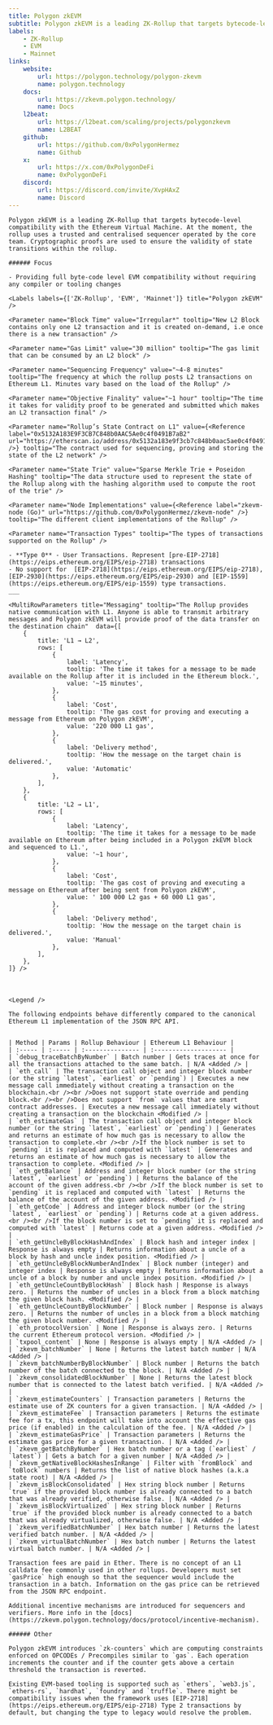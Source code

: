 ```yaml
---
title: Polygon zkEVM
subtitle: Polygon zkEVM is a leading ZK-Rollup that targets bytecode-level compatibility with the Ethereum Virtual Machine. At the moment, the rollup uses a trusted and centralised sequencer operated by the core team. Cryptographic proofs are used to ensure the validity of state transitions within the rollup.
labels:
    - ZK-Rollup
    - EVM
    - Mainnet
links:
    website:
        url: https://polygon.technology/polygon-zkevm
        name: polygon.technology
    docs:
        url: https://zkevm.polygon.technology/
        name: Docs
    l2beat:
        url: https://l2beat.com/scaling/projects/polygonzkevm
        name: L2BEAT
    github:
        url: https://github.com/0xPolygonHermez
        name: Github
    x:
        url: https://x.com/0xPolygonDeFi
        name: 0xPolygonDeFi
    discord:
        url: https://discord.com/invite/XvpHAxZ
        name: Discord
---
```


<Section title="Overview">

    Polygon zkEVM is a leading ZK-Rollup that targets bytecode-level compatibility with the Ethereum Virtual Machine. At the moment, the rollup uses a trusted and centralised sequencer operated by the core team. Cryptographic proofs are used to ensure the validity of state transitions within the rollup.

    ###### Focus

    - Providing full byte-code level EVM compatibility without requiring any compiler or tooling changes

    <Labels labels={['ZK-Rollup', 'EVM', 'Mainnet']} title="Polygon zkEVM" />

</Section>

<Section title="General">

    <Parameter name="Block Time" value="Irregular*" tooltip="New L2 Block contains only one L2 transaction and it is created on-demand, i.e once there is a new transaction" />

    <Parameter name="Gas Limit" value="30 million" tooltip="The gas limit that can be consumed by an L2 block" />

    <Parameter name="Sequencing Frequency" value="~4-8 minutes" tooltip="The frequency at which the rollup posts L2 transactions on Ethereum L1. Minutes vary based on the load of the Rollup" />

    <Parameter name="Objective Finality" value="~1 hour" tooltip="The time it takes for validity proof to be generated and submitted which makes an L2 transaction final" />

    <Parameter name="Rollup’s State Contract on L1" value={<Reference label="0x5132A183E9F3CB7C848b0AAC5Ae0c4f0491B7aB2" url="https://etherscan.io/address/0x5132a183e9f3cb7c848b0aac5ae0c4f0491b7ab2" />} tooltip="The contract used for sequencing, proving and storing the state of the L2 network" />

    <Parameter name="State Trie" value="Sparse Merkle Trie + Poseidon Hashing" tooltip="The data structure used to represent the state of the Rollup along with the hashing algorithm used to compute the root of the trie" />

    <Parameter name="Node Implementations" value={<Reference label="zkevm-node (Go)" url="https://github.com/0xPolygonHermez/zkevm-node" />} tooltip="The different client implementations of the Rollup" />

    <Parameter name="Transaction Types" tooltip="The types of transactions supported on the Rollup" />

    - **Type 0** - User Transactions. Represent [pre-EIP-2718](https://eips.ethereum.org/EIPS/eip-2718) transactions
    - No support for  [EIP-2718](https://eips.ethereum.org/EIPS/eip-2718), [EIP-2930](https://eips.ethereum.org/EIPS/eip-2930) and [EIP-1559](https://eips.ethereum.org/EIPS/eip-1559) type transactions.
    ___

    <MultiRowParameters title="Messaging" tooltip="The Rollup provides native communication with L1. Anyone is able to transmit arbitrary messages and Polygon zkEVM will provide proof of the data transfer on the destination chain"  data={[
        {
            title: 'L1 → L2',
            rows: [
                {
                    label: 'Latency',
                    tooltip: 'The time it takes for a message to be made available on the Rollup after it is included in the Ethereum block.',
                    value: '~15 minutes',
                },
                {
                    label: 'Cost',
                    tooltip: 'The gas cost for proving and executing a message from Ethereum on Polygon zkEVM',
                    value: '220 000 L1 gas',
                },
                {
                    label: 'Delivery method',
                    tooltip: 'How the message on the target chain is delivered.',
                    value: 'Automatic'
                },
            ],
        },
        {
            title: 'L2 → L1',
            rows: [
                {
                    label: 'Latency',
                    tooltip: 'The time it takes for a message to be made available on Ethereum after being included in a Polygon zkEVM block and sequenced to L1.',
                    value: '~1 hour',
                },
                {
                    label: 'Cost',
                    tooltip: 'The gas cost of proving and executing a message on Ethereum after being sent from Polygon zkEVM',
                    value: ' 100 000 L2 gas + 60 000 L1 gas',
                },
                {
                    label: 'Delivery method',
                    tooltip: 'How the message on the target chain is delivered.',
                    value: 'Manual'
                },
            ],
        },
    ]} />

</Section>

<Section title="OPCODEs">
    <Table data={opcodes} type="opcodes" />
</Section>

<Section title="Precompiled Contracts">
    <Table data={precompiles} type="precompiles" />
</Section>

<Section title="System Contracts">
    <Table data={system_contracts} type="system_contracts" />
</Section>

<Section title="RPC-API">

    <Legend />

    The following endpoints behave differently compared to the canonical Ethereum L1 implementation of the JSON RPC API.


    | Method | Params | Rollup Behaviour | Ethereum L1 Behaviour |
    | :----- | :----- | :--------------- | :-------------------- |
    | `debug_traceBatchByNumber` | Batch number | Gets traces at once for all the transactions attached to the same batch. | N/A <Added /> |
    | `eth_call` | The transaction call object and integer block number (or the string `latest`, `earliest` or `pending`) | Executes a new message call immediately without creating a transaction on the blockchain.<br /><br />Does not support state override and pending block.<br /><br />Does not support `from` values that are smart contract addresses. | Executes a new message call immediately without creating a transaction on the blockchain <Modified /> |
    | `eth_estimateGas` | The transaction call object and integer block number (or the string `latest`, `earliest` or `pending`) | Generates and returns an estimate of how much gas is necessary to allow the transaction to complete.<br /><br />If the block number is set to `pending` it is replaced and computed with `latest` | Generates and returns an estimate of how much gas is necessary to allow the transaction to complete. <Modified /> |
    | `eth_getBalance` | Address and integer block number (or the string `latest`, `earliest` or `pending`) | Returns the balance of the account of the given address.<br /><br />If the block number is set to `pending` it is replaced and computed with `latest` | Returns the balance of the account of the given address. <Modified /> |
    | `eth_getCode` | Address and integer block number (or the string `latest`, `earliest` or `pending`) | Returns code at a given address.<br /><br />If the block number is set to `pending` it is replaced and computed with `latest` | Returns code at a given address. <Modified /> |
    | `eth_getUncleByBlockHashAndIndex` | Block hash and integer index | Response is always empty | Returns information about a uncle of a block by hash and uncle index position. <Modified /> |
    | `eth_getUncleByBlockNumberAndIndex` | Block number (integer) and integer index | Response is always empty | Returns information about a uncle of a block by number and uncle index position. <Modified /> |
    | `eth_getUncleCountByBlockHash` | Block hash | Response is always zero. | Returns the number of uncles in a block from a block matching the given block hash. <Modified /> |
    | `eth_getUncleCountByBlockNumber` | Block number | Response is always zero. | Returns the number of uncles in a block from a block matching the given block number. <Modified /> |
    | `eth_protocolVersion` | None | Response is always zero. | Returns the current Ethereum protocol version. <Modified /> |
    | `txpool_content` | None | Response is always empty | N/A <Added /> |
    | `zkevm_batchNumber` | None | Returns the latest batch number | N/A <Added /> |
    | `zkevm_batchNumberByBlockNumber` | Block number | Returns the batch number of the batch connected to the block. | N/A <Added /> |
    | `zkevm_consolidatedBlockNumber` | None | Returns the latest block number that is connected to the latest batch verified. | N/A <Added /> |
    | `zkevm_estimateCounters` | Transaction parameters | Returns the estimate use of ZK counters for a given transaction. | N/A <Added /> |
    | `zkevm_estimateFee` | Transaction parameters | Returns the estimate fee for a tx, this endpoint will take into account the effective gas price (if enabled) in the calculation of the fee. | N/A <Added /> |
    | `zkevm_estimateGasPrice` | Transaction parameters | Returns the estimate gas price for a given transaction. | N/A <Added /> |
    | `zkevm_getBatchByNumber` | Hex batch number or a tag (`earliest` / `latest`) | Gets a batch for a given number | N/A <Added /> |
    | `zkevm_getNativeBlockHashesInRange` | Filter with `fromBlock` and `toBlock` numbers | Returns the list of native block hashes (a.k.a state root) | N/A <Added /> |
    | `zkevm_isBlockConsolidated` | Hex string block number | Returns `true` if the provided block number is already connected to a batch that was already verified, otherwise false. | N/A <Added /> |
    | `zkevm_isBlockVirtualized` | Hex string block number | Returns `true` if the provided block number is already connected to a batch that was already virtualized, otherwise false. | N/A <Added /> |
    | `zkevm_verifiedBatchNumber` | Hex batch number | Returns the latest verified batch number. | N/A <Added /> |
    | `zkevm_virtualBatchNumber` | Hex batch number | Returns the latest virtual batch number. | N/A <Added /> |

</Section>

<Section title="Transaction Fees">

    Transaction fees are paid in Ether. There is no concept of an L1 calldata fee commonly used in other rollups. Developers must set `gasPrice` high enough so that the sequencer would include the transaction in a batch. Information on the gas price can be retrieved from the JSON RPC endpoint.

    Additional incentive mechanisms are introduced for sequencers and verifiers. More info in the [docs](https://zkevm.polygon.technology/docs/protocol/incentive-mechanism).

    ###### Other

    Polygon zkEVM introduces `zk-counters` which are computing constraints enforced on OPCODEs / Precompiles similar to `gas`. Each operation increments the counter and if the counter gets above a certain threshold the transaction is reverted.

</Section>

<Section title="Tools">

    Existing EVM-based tooling is supported such as `ethers`, `web3.js`, `ethers-rs`, `hardhat`, `foundry` and `truffle`. There might be compatibility issues when the framework uses [EIP-2718](https://eips.ethereum.org/EIPS/eip-2718) Type 2 transactions by default, but changing the type to legacy would resolve the problem.

</Section>

